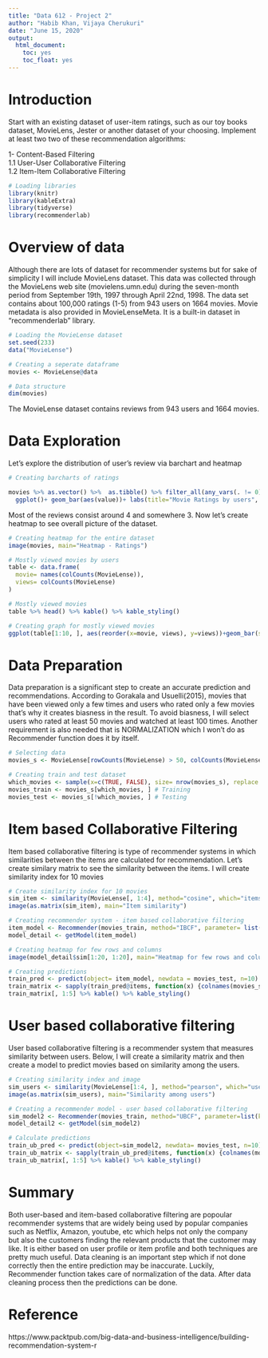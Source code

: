 ---
title: "Data 612 - Project 2"
author: "Habib Khan, Vijaya Cherukuri"
date: "June 15, 2020"
output: 
  html_document:
    toc: yes
    toc_float: yes
---

# Introduction

Start with an existing dataset of user-item ratings, such as our toy books dataset, MovieLens, Jester or another dataset of your choosing. Implement at least two two of these recommendation algorithms:

1- Content-Based Filtering <br>
1.1 User-User Collaborative Filtering <br>
1.2 Item-Item Collaborative Filtering



```{r, message=FALSE, warning=FALSE}
# Loading libraries
library(knitr)
library(kableExtra)
library(tidyverse)
library(recommenderlab)
```

# Overview of data

Although there are lots of dataset for recommender systems but for sake of simplicity I will include MovieLens dataset. This data was collected through the MovieLens web site (movielens.umn.edu) during the seven-month period from September 19th, 1997 through April 22nd, 1998. The data set contains about 100,000 ratings (1-5) from 943 users on 1664 movies. Movie metadata is also provided in MovieLenseMeta. It is a built-in dataset in "recommenderlab" library.

```{r, message=FALSE, warning=FALSE}
# Loading the MovieLense dataset
set.seed(233)
data("MovieLense")

# Creating a seperate dataframe
movies <- MovieLense@data

# Data structure
dim(movies)
```

The MovieLense dataset contains reviews from 943 users and 1664 movies.

# Data Exploration

Let's explore the distribution of user's review via barchart and heatmap

```{r}
# Creating barcharts of ratings

movies %>% as.vector() %>%  as.tibble() %>% filter_all(any_vars(. != 0)) %>% 
  ggplot()+ geom_bar(aes(value))+ labs(title="Movie Ratings by users", x="Ratings", y="Numbers")+ theme_classic()
```

Most of the reviews consist around 4 and somewhere 3. Now let's create heatmap to see overall picture of the dataset.

```{r}
# Creating heatmap for the entire dataset
image(movies, main="Heatmap - Ratings")
```

```{r}
# Mostly viewed movies by users
table <- data.frame(
  movie= names(colCounts(MovieLense)),
  views= colCounts(MovieLense)
)

# Mostly viewed movies
table %>% head() %>% kable() %>% kable_styling()

# Creating graph for mostly viewed movies
ggplot(table[1:10, ], aes(reorder(x=movie, views), y=views))+geom_bar(stat="identity")+theme(axis.text.x = element_text(angle=45, hjust=1))+labs(title="Mostly viewed movies", x="Movies", y="Views")
```


# Data Preparation

Data preparation is a significant step to create an accurate prediction and recommendations. According to Gorakala and Usuelli(2015), movies that have been viewed only a few times and users who rated only a few movies that's why it creates biasness in the result. To avoid biasness, I will select users who rated at least 50 movies and watched at least 100 times. Another requirement is also needed that is NORMALIZATION which I won't do as Recommender function does it by itself.

```{r}
# Selecting data 
movies_s <- MovieLense[rowCounts(MovieLense) > 50, colCounts(MovieLense) > 100]

# Creating train and test dataset
which_movies <- sample(x=c(TRUE, FALSE), size= nrow(movies_s), replace = TRUE, prob=c(0.8, 0.2))
movies_train <- movies_s[which_movies, ] # Training
movies_test <- movies_s[!which_movies, ] # Testing

```

# Item based Collaborative Filtering

Item based collaborative filtering is type of recommender systems in which similarities between the items are calculated for recommendation. Let's create similary matrix to see the similarity between the items. I will create similarity index for 10 movies

```{r}
# Create similarity index for 10 movies
sim_item <- similarity(MovieLense[, 1:4], method="cosine", which="items")
image(as.matrix(sim_item), main="Item similarity")

# Creating recommender system - item based collaborative filtering
item_model <- Recommender(movies_train, method="IBCF", parameter= list(k=30))
model_detail <- getModel(item_model)

# Creating heatmap for few rows and columns
image(model_detail$sim[1:20, 1:20], main="Heatmap for few rows and columns")

# Creating predictions
train_pred <- predict(object= item_model, newdata = movies_test, n=10)
train_matrix <- sapply(train_pred@items, function(x) {colnames(movies_s)[x]})
train_matrix[, 1:5] %>% kable() %>% kable_styling()
```


# User based collaborative filtering

User based collaborative filtering is a recommender system that measures similarity between users. Below, I will create a similarity matrix and then create a model to predict movies based on similarity among the users.

```{r}
# Creating similarity index and image
sim_users <- similarity(MovieLense[1:4, ], method="pearson", which="users")
image(as.matrix(sim_users), main="Similarity among users")

# Creating a recommender model - user based collaborative filtering
sim_model2 <- Recommender(movies_train, method="UBCF", parameter=list(k=25))
model_detail2 <- getModel(sim_model2)

# Calculate predictions
train_ub_pred <- predict(object=sim_model2, newdata= movies_test, n=10)
train_ub_matrix <- sapply(train_ub_pred@items, function(x) {colnames(movies_s)[x]})
train_ub_matrix[, 1:5] %>% kable() %>% kable_styling()

```

# Summary

Both user-based and item-based collaborative filtering are popoular recommender systems that are widely being used by popular companies such as Netflix, Amazon, youtube, etc which helps not only the company but also the customers finding the relevant products that the customer may like. It is either based on user profile or item profile and both techniques are pretty much useful. Data cleaning is an important step which if not done correctly then the entire prediction may be inaccurate. Luckily, Recommender function takes care of normalization of the data. After data cleaning process then the predictions can be done. 



# Reference

https://www.packtpub.com/big-data-and-business-intelligence/building-recommendation-system-r
